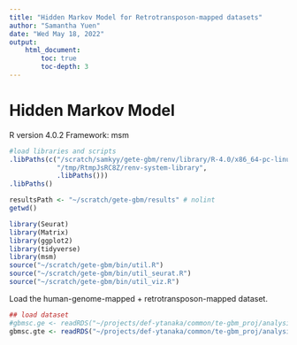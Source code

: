 ```yaml
---
title: "Hidden Markov Model for Retrotransposon-mapped datasets"
author: "Samantha Yuen"
date: "Wed May 18, 2022"
output: 
    html_document:
        toc: true
        toc-depth: 3
---
```


# Hidden Markov Model 

R version 4.0.2
Framework: msm

```r
#load libraries and scripts
.libPaths(c("/scratch/samkyy/gete-gbm/renv/library/R-4.0/x86_64-pc-linux-gnu",
            "/tmp/RtmpJsRC8Z/renv-system-library",
            .libPaths()))
.libPaths()

resultsPath <- "~/scratch/gete-gbm/results" # nolint
getwd()

library(Seurat)
library(Matrix)
library(ggplot2)
library(tidyverse)
library(msm)
source("~/scratch/gete-gbm/bin/util.R")
source("~/scratch/gete-gbm/bin/util_seurat.R")
source("~/scratch/gete-gbm/bin/util_viz.R")
```

Load the human-genome-mapped + retrotransposon-mapped dataset.

```r
## load dataset
#gbmsc.ge <- readRDS("~/projects/def-ytanaka/common/te-gbm_proj/analysis/ge_gbmscIntUmap-subtypes.rds")
gbmsc.gte <- readRDS("~/projects/def-ytanaka/common/te-gbm_proj/analysis/gte_gbmscIntUmap-subtypes.rds") 
```


